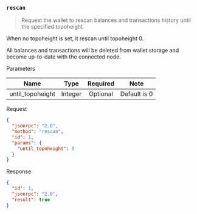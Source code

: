 
### `rescan`

> Request the wallet to rescan balances and transactions history until the specified topoheight.

When no topoheight is set, it rescan until topoheight 0.

<Callout type="warning">
  All balances and transactions will be deleted from wallet storage and become up-to-date with the connected node.
</Callout>

Parameters

|   Name             |   Type  | Required |                Note               |
|:------------------:|:-------:|:--------:|:---------------------------------:|
| until_topoheight   | Integer | Optional | Default is 0                      |

Request
```json
{
  "jsonrpc": "2.0",
  "method": "rescan",
  "id": 1,
  "params": {
    "until_topoheight": 0
  }
}
```

Response
```json
{
  "id": 1,
  "jsonrpc": "2.0",
  "result": true
}
```
